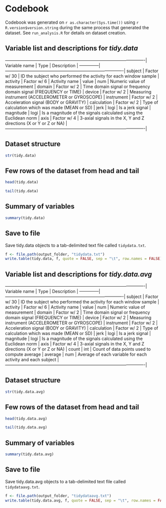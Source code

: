 Codebook
========

Codebook was generated on `r as.character(Sys.time())` using `r R.version$version.string`
during the same process that generated the dataset. 
See `run_analysis.R` for details on dataset creation.


Variable list and descriptions for *tidy.data*
----------------------------------------------

-------------------------------------------------------------------------------------------------|
Variable name |   Type       |  Description                                                      |
--------------|----------------------------------------------------------------------------------|
subject       | Factor w/ 30 | ID the subject who performed the activity for each window sample  |
activity      | Factor w/ 6  | Activity name                                                     |
value         | num          | Numeric value of measurement                                      |
domain        | Factor w/ 2  | Time domain signal or frequency domain signal (FREQUENCY or TIME) |
device        | Factor w/ 2  | Measuring instrument (ACCELEROMETER or GYROSCOPE)                 |
instrument    | Factor w/ 2  | Acceleration signal (BODY or GRAVITY)                             |
calculation   | Factor w/ 2  | Type of calculation which was made (MEAN or SD)                   |
jerk          | logi         | Is a jerk signal                                                  |
magnitude     | logi         | Is a magnitude of the signals calculated using the Euclidean norm |
axis          | Factor w/ 4  | 3-axial signals in the X, Y and Z directions (X or Y or Z or NA)  |
-------------------------------------------------------------------------------------------------|

Dataset structure
-----------------

```r
str(tidy.data)
```


Few rows of the dataset from head and tail
------------------------------------------

```r
head(tidy.data)

tail(tidy.data)
```

Summary of variables
--------------------

```r
summary(tidy.data)
```

Save to file
------------

Save tidy.data objects to a tab-delimited text file called `tidydata.txt`.

```r
f <- file.path(output_folder, "tidydata.txt")
write.table(tidy.data, f, quote = FALSE, sep = "\t", row.names = FALSE)
```





Variable list and descriptions for *tidy.data.avg*
--------------------------------------------------

-------------------------------------------------------------------------------------------------|
Variable name |   Type       |  Description                                                      |
--------------|----------------------------------------------------------------------------------|
subject       | Factor w/ 30 | ID the subject who performed the activity for each window sample  |
activity      | Factor w/ 6  | Activity name                                                     |
value         | num          | Numeric value of measurement                                      |
domain        | Factor w/ 2  | Time domain signal or frequency domain signal (FREQUENCY or TIME) |
device        | Factor w/ 2  | Measuring instrument (ACCELEROMETER or GYROSCOPE)                 |
instrument    | Factor w/ 2  | Acceleration signal (BODY or GRAVITY)                             |
calculation   | Factor w/ 2  | Type of calculation which was made (MEAN or SD)                   |
jerk          | logi         | Is a jerk signal                                                  |
magnitude     | logi         | Is a magnitude of the signals calculated using the Euclidean norm |
axis          | Factor w/ 4  | 3-axial signals in the X, Y and Z directions (X or Y or Z or NA)  |
count         | int          | Count of data points used to compute average                      |
average       | num          | Average of each variable for each activity and each subject       |
-------------------------------------------------------------------------------------------------|


Dataset structure
-----------------

```r
str(tidy.data.avg)
```


Few rows of the dataset from head and tail
------------------------------------------

```r
head(tidy.data.avg)

tail(tidy.data.avg)
```

Summary of variables
--------------------

```r
summary(tidy.data.avg)
```

Save to file
------------

Save tidy.data.avg objects to a tab-delimited text file called `tidydataavg.txt`.

```r
f <- file.path(output_folder, "tidydataavg.txt")
write.table(tidy.data.avg, f, quote = FALSE, sep = "\t", row.names = FALSE)
```




